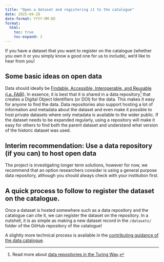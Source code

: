 ```yaml
---
title: "Open a dataset and registering it to the catalogue"
date: 2025-04-28
date-format: YYYY-MM-DD
format:
  html:
    toc: true
    toc-expand: 2
---
```


If you have a dataset that you want to register on the catalogue (whether you own it or you simply know a good one for us to include), we'd like to hear from you!

## Some basic ideas on open data

Data should ideally be [Findable, Accessible, Interoperable, and Reusable (i.e. FAIR)](https://www.go-fair.org/fair-principles/). In essence, it is best that it is shared in a data repository[^1] that creates a Digital Object Identifiers (or DOI) for the data. This makes it easy for anyone to find the data. Data repositories also support hosting a lot of information and metadata about the dataset and even make it possible to host private datasets where only metadata is available to the wider public. If the dataset needs to be expanded regularly, using a repository will make it easy for others to find both the parent dataset and understand what version of the historic dataset was used.

[^1]: Read more about [data repositories in the Turing Way](https://book.the-turing-way.org/reproducible-research/rdm/rdm-repository#rr-rdm-repository-select).

::: callout-tip
## Interim recommendation: Use a data repository (if you can) to host open data

The project is investigating longer term solutions, however for now, we recommend that an option researchers consider is using a general purpose data repository, although you should always check with your institution first.
:::

## A quick process to follow to register the dataset on the catalogue.

Once a dataset is hosted somewhere such as a data repository and the catalogue can cite it, we can register the dataset on the repository. In a nutshell, it is as simple as making a new dataset record in the `/datasets/` folder of the GitHub repository of the catalogue!

A slightly more technical process is available in the [contributing guidance of the data catalogue](https://github.com/UN-Task-Team-for-Scanner-Data/price-stats-data-catalogue/blob/main/CONTRIBUTING.md).